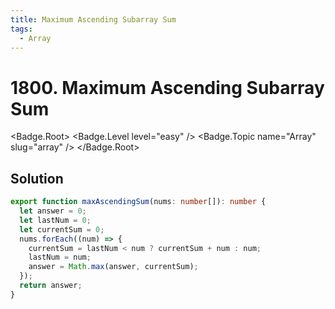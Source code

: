 ```yaml
---
title: Maximum Ascending Subarray Sum
tags:
  - Array
---
```


# 1800. Maximum Ascending Subarray Sum

<Badge.Root>
  <Badge.Level level="easy" />
  <Badge.Topic name="Array" slug="array" />
</Badge.Root>

## Solution

```typescript filename="solution.ts" copy
export function maxAscendingSum(nums: number[]): number {
  let answer = 0;
  let lastNum = 0;
  let currentSum = 0;
  nums.forEach((num) => {
    currentSum = lastNum < num ? currentSum + num : num;
    lastNum = num;
    answer = Math.max(answer, currentSum);
  });
  return answer;
}
```

<ProblemLink
  codingSite="leetcode"
  href="https://leetcode.com/problems/maximum-ascending-subarray-sum"
  title="Maximum Ascending Subarray Sum"
/>
